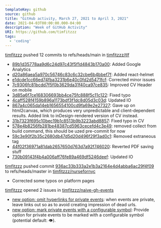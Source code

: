 ---
templateKey: github
source: github
title: "GitHub activity, March 27, 2021 to April 3, 2021"
date: 2021-04-03T00:00:00.000-04:00
description: "Week of GitHub Activity"
URI: https://github.com/timfitzzz
tags: 
  - 'coding'
---

[timfitzzz](https://github.com/timfitzzz) pushed 12 commits to refs/heads/main in [timfitzzz/tlf](https://github.com/timfitzzz/tlf)  
* [89b1d35778aa9d6c24d97c43f5f1d4843b170a00](https://github.com/timfitzzz/tlf/commits/89b1d35778aa9d6c24d97c43f5f1d4843b170a00): Added Google Analytics  
* [d20a86aea5a970c56746c83c6c32cbe6b4bbef7f](https://github.com/timfitzzz/tlf/commits/d20a86aea5a970c56746c83c6c32cbe6b4bbef7f): Added react-helmet  
* [e1dcde1cc66ed74fba3231b6e40c0fd2d5471fcf](https://github.com/timfitzzz/tlf/commits/e1dcde1cc66ed74fba3231b6e40c0fd2d5471fcf): Corrected minor issues  
* [7c9306fc81bcdd7f5f0b3629da31f40ca97ce835](https://github.com/timfitzzz/tlf/commits/7c9306fc81bcdd7f5f0b3629da31f40ca97ce835): Improved CV Header on mobile  
* [3d85a6f7ce168306693bb4ce75fc888f5c11c122](https://github.com/timfitzzz/tlf/commits/3d85a6f7ce168306693bb4ce75fc888f5c11c122): Fixed typo  
* [4caff528f4159b896a1173bdf3f1dc8d05d3c03d](https://github.com/timfitzzz/tlf/commits/4caff528f4159b896a1173bdf3f1dc8d05d3c03d): Updated IO  
* [867a4c065da14eb1656554100cd9fa69e2e27327](https://github.com/timfitzzz/tlf/commits/867a4c065da14eb1656554100cd9fa69e2e27327): Gave up on html2canvas, which produces very unpredictable and client-dependent results. Added link to inDesign-rendered version of CV instead.  
* [31b7323f695c10bec19b1c8513b9b3223abd8857](https://github.com/timfitzzz/tlf/commits/31b7323f695c10bec19b1c8513b9b3223abd8857): Fixed typo in CV  
* [578e4b8256fb281be48387cd5963cecefd4c3e49](https://github.com/timfitzzz/tlf/commits/578e4b8256fb281be48387cd5963cecefd4c3e49): removed collect from build command, this should be uzed pre-commit for now  
* [59c3e90f2b35c2680db47d5d20d496f29f3ad0c1](https://github.com/timfitzzz/tlf/commits/59c3e90f2b35c2680db47d5d20d496f29f3ad0c1): Removed extraneous tag  
* [44f02f36971a81dab2657650d763d7a92f746020](https://github.com/timfitzzz/tlf/commits/44f02f36971a81dab2657650d763d7a92f746020): Reverted PDF saving stuff  
* [730b09143f4b4a006aff76fe89a469df5246deef](https://github.com/timfitzzz/tlf/commits/730b09143f4b4a006aff76fe89a469df5246deef): Updated IO  

[timfitzzz](https://github.com/timfitzzz) pushed commit [936ac33b333a2e1b3a2164e4d4abba6ac29f4f09](https://github.com/timfitzzz/nursefornyc/commits/936ac33b333a2e1b3a2164e4d4abba6ac29f4f09) to refs/heads/master in [timfitzzz/nursefornyc](https://github.com/timfitzzz/nursefornyc)  
* Corrected some typos on platform pages  

[timfitzzz](https://github.com/timfitzzz) opened 2 issues in [timfitzzz/naive-gh-events](https://github.com/timfitzzz/naive-gh-events)  
* [new option: omit hyperlinks for private events](https://github.com/timfitzzz/naive-gh-events/issues/12): when events are private, leave links out so as to avoid creating impression of dead urls.  
* [new option: mark private events with a configurable symbol](https://github.com/timfitzzz/naive-gh-events/issues/11): Provide option for private events to be marked with a configurable symbol (potential default: 👁).  

